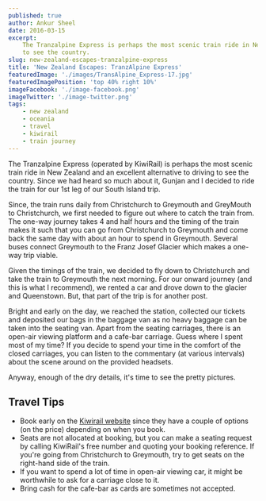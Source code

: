 ```yaml
---
published: true
author: Ankur Sheel
date: 2016-03-15
excerpt:
    The Tranzalpine Express is perhaps the most scenic train ride in New Zealand and an excellent alternative to driving
    to see the country.
slug: new-zealand-escapes-tranzalpine-express
title: 'New Zealand Escapes: TranzAlpine Express'
featuredImage: './images/TransAlpine_Express-17.jpg'
featuredImagePosition: 'top 40% right 10%'
imageFacebook: './image-facebook.png'
imageTwitter: './image-twitter.png'
tags:
    - new zealand
    - oceania
    - travel
    - kiwirail
    - train journey
---
```


The Tranzalpine Express (operated by KiwiRail) is perhaps the most scenic train ride in New Zealand and an excellent
alternative to driving to see the country. Since we had heard so much about it, Gunjan and I decided to ride the train
for our 1st leg of our South Island trip.

Since, the train runs daily from Christchurch to Greymouth and GreyMouth to Christchurch, we first needed to figure out
where to catch the train from. The one-way journey takes 4 and half hours and the timing of the train makes it such that
you can go from Christchurch to Greymouth and come back the same day with about an hour to spend in Greymouth. Several
buses connect Greymouth to the Franz Josef Glacier which makes a one-way trip viable.

Given the timings of the train, we decided to fly down to Christchurch and take the train to Greymouth the next morning.
For our onward journey (and this is what I recommend), we rented a car and drove down to the glacier and Queenstown.
But, that part of the trip is for another post.

Bright and early on the day, we reached the station, collected our tickets and deposited our bags in the baggage van as
no heavy baggage can be taken into the seating van. Apart from the seating carriages, there is an open-air viewing
platform and a cafe-bar carriage. Guess where I spent most of my time? If you decide to spend your time in the comfort
of the closed carriages, you can listen to the commentary (at various intervals) about the scene around on the provided
headsets.

Anyway, enough of the dry details, it's time to see the pretty pictures.

<ImageGallery relativeDirectory={props.path} />

## Travel Tips

-   Book early on the [Kiwirail website](http://www.kiwirailscenic.co.nz/) since they have a couple of options (on the
    price) depending on when you book.
-   Seats are not allocated at booking, but you can make a seating request by calling KiwiRail's free number and quoting
    your booking reference. If you're going from Christchurch to Greymouth, try to get seats on the right-hand side of
    the train.
-   If you want to spend a lot of time in open-air viewing car, it might be worthwhile to ask for a carriage close to
    it.
-   Bring cash for the cafe-bar as cards are sometimes not accepted.
